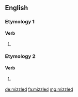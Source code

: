 ==English==

===Etymology 1===

====Verb====
{{head|en}}

# {{en-past of|mizzle}}

===Etymology 2===

====Verb====
{{head|en}}

# {{context|humorous|lang=en}} {{deliberate misspelling of|misled|lang=en}}

[[de:mizzled]]
[[fa:mizzled]]
[[mg:mizzled]]